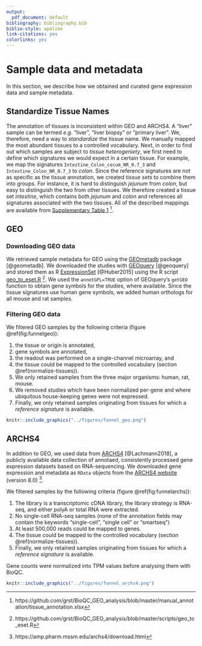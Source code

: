 ```yaml
---
output:
  pdf_document: default
bibliography: bibliography.bib
biblio-style: apalike
link-citations: yes
colorlinks: yes
---
```


# Sample data and metadata {#curating-data}

In this section, we describe how we obtained and curated gene expression data and sample metadata. 


## Standardize Tissue Names {#normalize-tissues}

The annotation of tissues is inconsistent within GEO and ARCHS4. A "liver" sample can be termed *e.g.* "liver", "liver biopsy" or "primary liver". We, therefore, need a way to *standardize* the tissue name. We manually mapped the most abundant tissues to a controlled vocabulary. Next, in order to find out which samples are subject to *tissue heterogeniety*, we first need to define which signatures we would expect in a certain tissue. For example, we map the signatures `Intestine_Colon_cecum_NR_0.7_3` and `Intestine_Colon_NR_0.7_3` to *colon*.
Since the reference signatures are not as specific as the tissue annotation, we created *tissue sets* to combine them into groups. For instance, it is hard to distinguish *jejunum* from *colon*, but easy to distinguish the two from other tissues. We therefore created a tissue set *intestine*, which contains both *jejunum* and *colon* and references all signatures associated with the two tissues. All of the described mappings are available from [Supplementary Table 1](https://github.com/grst/BioQC_GEO_analysis/blob/master/manual_annotation/tissue_annotation.xlsx) ^[https://github.com/grst/BioQC_GEO_analysis/blob/master/manual_annotation/tissue_annotation.xlsx].


## GEO

###  Downloading GEO data

We retrieved sample metadata for GEO using the [GEOmetadb](https://www.bioconductor.org/packages/release/bioc/vignettes/GEOmetadb/inst/doc/GEOmetadb.html) package [@geometadb]. 
We downloaded the studies with [GEOquery](https://bioconductor.org/packages/release/bioc/html/GEOquery.html) [@geoquery] and stored them as R [ExpressionSet](https://bioconductor.org/packages/devel/bioc/vignettes/Biobase/inst/doc/ExpressionSetIntroduction.pdf) [@Huber2015] using the R script [geo_to_eset.R](https://github.com/grst/BioQC_GEO_analysis/blob/master/scripts/geo_to_eset.R) ^[https://github.com/grst/BioQC_GEO_analysis/blob/master/scripts/geo_to_eset.R]. We used the `annotGPL=TRUE` option of GEOquery's `getGEO` function to obtain gene symbols for the studies, where available. 
Since the tissue signatures use human gene symbols, we added human orthologs for all mouse and rat samples.


###  Filtering GEO data

We filtered GEO samples by the following criteria (figure \@ref(fig:funnelgeo)): 

 1. the tissue or origin is annotated,
 2. gene symbols are annotated,
 3. the readout was performed on a single-channel microarray, and
 4. the tissue could be mapped to the controlled vocabulary (section \@ref(normalize-tissues)). 
 5. We only retained samples from the three major organisms: human, rat, mouse. 
 6. We removed studies which have been normalized per-gene and where ubiquitous house-keeping genes were not expressed. 
 7. Finally, we only retained samples originating from tissues for which a *reference signature* is available. 


```r
knitr::include_graphics("../figures/funnel_geo.png")
```


## ARCHS4

In addition to GEO, we used data from
[ARCHS4](https://amp.pharm.mssm.edu/archs4/) [@Lachmann2018], a publicly available data
collection of annotaed, consistently processed gene expression datasets based
on RNA-sequencing. We downloaded gene expression and metadata as `RData` objects
from the [ARCHS4 website](https://amp.pharm.mssm.edu/archs4/download.html) (version 8.0) ^[https://amp.pharm.mssm.edu/archs4/download.html]. 

We filtered samples by the following criteria (figure \@ref(fig:funnelarchs)): 

1. The library is a transcriptomic cDNA library, the library strategy is RNA-seq, and either polyA or total RNA were extracted.
2. No single-cell RNA-seq samples (none of the annotation fields may contain the keywords "single-cell", "single cell" or "smartseq")
3. At least 500,000 reads could be mapped to genes. 
4. The tissue could be mapped to the controlled vocabulary (section \@ref(normalize-tissues)). 
5. Finally, we only retained samples originating from tissues for which a *reference signature* is available. 

Gene counts were normalized into TPM values before analysing them with BioQC. 


```r
knitr::include_graphics("../figures/funnel_archs4.png")
```




